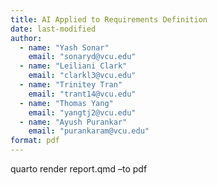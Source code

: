 ---
title: AI Applied to Requirements Definition
date: last-modified
author:
  - name: "Yash Sonar"
    email: "sonaryd@vcu.edu"
  - name: "Leiliani Clark"
    email: "clarkl3@vcu.edu"
  - name: "Trinitey Tran"
    email: "trant14@vcu.edu"
  - name: "Thomas Yang"
    email: "yangtj2@vcu.edu"
  - name: "Ayush Purankar"
    email: "purankaram@vcu.edu"
format: pdf
---

quarto render report.qmd --to pdf
